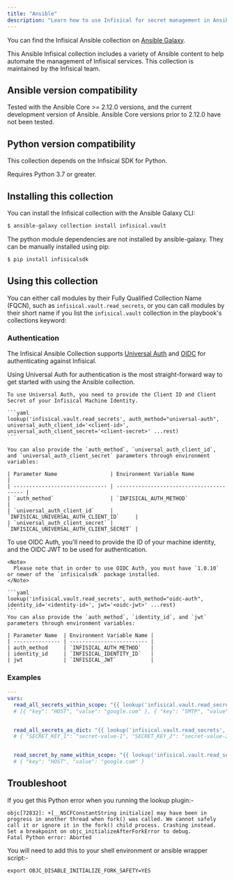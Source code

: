 ```yaml
---
title: "Ansible"
description: "Learn how to use Infisical for secret management in Ansible."
---
```


You can find the Infisical Ansible collection on [Ansible Galaxy](https://galaxy.ansible.com/ui/repo/published/infisical/vault/).


This Ansible Infisical collection includes a variety of Ansible content to help automate the management of Infisical services. This collection is maintained by the Infisical team.


## Ansible version compatibility
Tested with the Ansible Core >= 2.12.0 versions, and the current development version of Ansible. Ansible Core versions prior to 2.12.0 have not been tested.

## Python version compatibility
This collection depends on the Infisical SDK for Python.

Requires Python 3.7 or greater.

## Installing this collection
You can install the Infisical collection with the Ansible Galaxy CLI:

```bash 
$ ansible-galaxy collection install infisical.vault
```

The python module dependencies are not installed by ansible-galaxy. They can be manually installed using pip:
  
```bash
$ pip install infisicalsdk
```

## Using this collection

You can either call modules by their Fully Qualified Collection Name (FQCN), such as `infisical.vault.read_secrets`, or you can call modules by their short name if you list the `infisical.vault` collection in the playbook's collections keyword:

### Authentication

The Infisical Ansible Collection supports [Universal Auth](/documentation/platform/identities/universal-auth) and [OIDC](/documentation/platform/identities/oidc-auth/general) for authenticating against Infisical.


<AccordionGroup>
  <Accordion title="Universal Auth">
    Using Universal Auth for authentication is the most straight-forward way to get started with using the Ansible collection. 

    To use Universal Auth, you need to provide the Client ID and Client Secret of your Infisical Machine Identity.

    ```yaml
    lookup('infisical.vault.read_secrets', auth_method="universal-auth", universal_auth_client_id='<client-id>', universal_auth_client_secret='<client-secret>' ...rest)
    ```

    You can also provide the `auth_method`, `universal_auth_client_id`, and `universal_auth_client_secret` parameters through environment variables:

    | Parameter Name                 | Environment Variable Name                |
    | ------------------------------ | ---------------------------------------- |
    | `auth_method`                  | `INFISICAL_AUTH_METHOD`                  |
    | `universal_auth_client_id`     | `INFISICAL_UNIVERSAL_AUTH_CLIENT_ID`     |
    | `universal_auth_client_secret` | `INFISICAL_UNIVERSAL_AUTH_CLIENT_SECRET` |
  </Accordion>

  <Accordion title="OIDC Auth">
    To use OIDC Auth, you'll need to provide the ID of your machine identity, and the OIDC JWT to be used for authentication.

    <Note>
      Please note that in order to use OIDC Auth, you must have `1.0.10` or newer of the `infisicalsdk` package installed.
    </Note>

    ```yaml
    lookup('infisical.vault.read_secrets', auth_method="oidc-auth", identity_id='<identity-id>', jwt='<oidc-jwt>' ...rest)
    ```
    You can also provide the `auth_method`, `identity_id`, and `jwt` parameters through environment variables:

    | Parameter Name  | Environment Variable Name |
    | --------------- | ------------------------- |
    | auth_method     | `INFISICAL_AUTH_METHOD`   |
    | identity_id     | `INFISICAL_IDENTITY_ID`   |
    | jwt             | `INFISICAL_JWT`           |

  </Accordion>
</AccordionGroup>

### Examples

```yaml
---
vars:
  read_all_secrets_within_scope: "{{ lookup('infisical.vault.read_secrets', universal_auth_client_id='<>', universal_auth_client_secret='<>', project_id='<>', path='/', env_slug='dev', url='https://spotify.infisical.com') }}"
  # [{ "key": "HOST", "value": "google.com" }, { "key": "SMTP", "value": "gmail.smtp.edu" }]


  read_all_secrets_as_dict: "{{ lookup('infisical.vault.read_secrets', as_dict=True, universal_auth_client_id='<>', universal_auth_client_secret='<>', project_id='<>', path='/', env_slug='dev', url='https://spotify.infisical.com') }}"
  # { "SECRET_KEY_1": "secret-value-1", "SECRET_KEY_2": "secret-value-2" } -> Can be accessed as secrets.SECRET_KEY_1


  read_secret_by_name_within_scope: "{{ lookup('infisical.vault.read_secrets', universal_auth_client_id='<>', universal_auth_client_secret='<>', project_id='<>', path='/', env_slug='dev', secret_name='HOST', url='https://spotify.infisical.com') }}"
  # { "key": "HOST", "value": "google.com" }
```


## Troubleshoot 

<Accordion title="I'm getting a error related to objc[72832]: +[__NSCFConstantString initialize]">
  If you get this Python error when you running the lookup plugin:-

  ```
  objc[72832]: +[__NSCFConstantString initialize] may have been in progress in another thread when fork() was called. We cannot safely call it or ignore it in the fork() child process. Crashing instead. Set a breakpoint on objc_initializeAfterForkError to debug.
  Fatal Python error: Aborted
  ```

  You will need to add this to your shell environment or ansible wrapper script:-

  ```
  export OBJC_DISABLE_INITIALIZE_FORK_SAFETY=YES
  ```
</Accordion>
